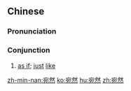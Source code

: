 ==Chinese==
{{zh-forms}}

===Pronunciation===
{{zh-pron
|m=wǎnrán
|c=jyun2 jin4
|mn=qz,tp,xm:oán-liân/kh,zz:oán-jiân
|cat=con
}}

===Conjunction===
{{zh-con}}

# [[as if]]; [[just]] [[like]]

[[zh-min-nan:宛然]]
[[ko:宛然]]
[[hu:宛然]]
[[zh:宛然]]